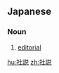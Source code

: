 {{also|社說|社说}}
==Japanese==
{{ja-kanjitab|しゃ|せつ|yomi=on}}

===Noun===
{{ja-noun|しゃせつ|kyu=社說}}

# [[editorial]]

[[hu:社説]]
[[zh:社説]]